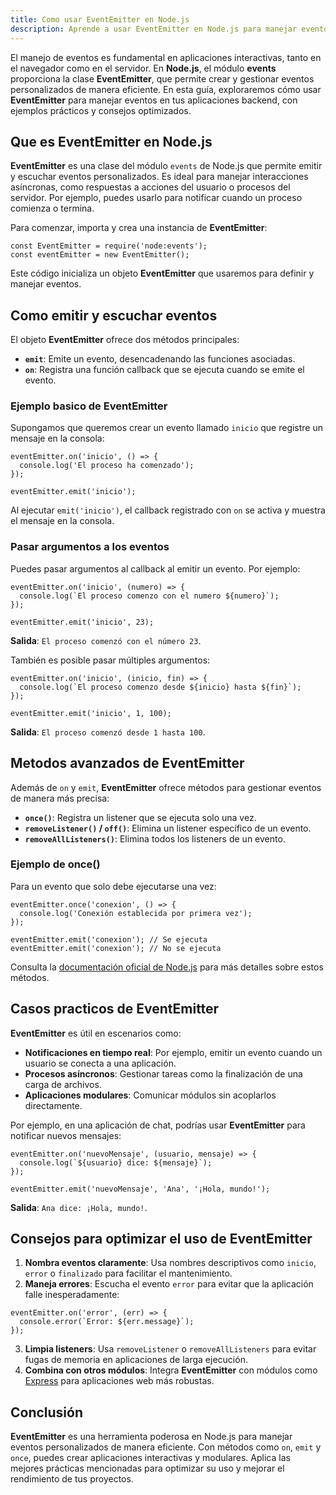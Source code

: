 ```yaml
---
title: Como usar EventEmitter en Node.js
description: Aprende a usar EventEmitter en Node.js para manejar eventos personalizados y mejorar la interactividad
---
```


El manejo de eventos es fundamental en aplicaciones interactivas, tanto en el navegador como en el servidor. En **Node.js**, el módulo **events** proporciona la clase **EventEmitter**, que permite crear y gestionar eventos personalizados de manera eficiente. En esta guía, exploraremos cómo usar **EventEmitter** para manejar eventos en tus aplicaciones backend, con ejemplos prácticos y consejos optimizados.

## Que es EventEmitter en Node.js

**EventEmitter** es una clase del módulo `events` de Node.js que permite emitir y escuchar eventos personalizados. Es ideal para manejar interacciones asíncronas, como respuestas a acciones del usuario o procesos del servidor. Por ejemplo, puedes usarlo para notificar cuando un proceso comienza o termina.

Para comenzar, importa y crea una instancia de **EventEmitter**:

```go:js
const EventEmitter = require('node:events');
const eventEmitter = new EventEmitter();
```

Este código inicializa un objeto **EventEmitter** que usaremos para definir y manejar eventos.

## Como emitir y escuchar eventos

El objeto **EventEmitter** ofrece dos métodos principales:

- **`emit`**: Emite un evento, desencadenando las funciones asociadas.
- **`on`**: Registra una función callback que se ejecuta cuando se emite el evento.

### Ejemplo basico de EventEmitter

Supongamos que queremos crear un evento llamado `inicio` que registre un mensaje en la consola:

```go:js
eventEmitter.on('inicio', () => {
  console.log('El proceso ha comenzado');
});

eventEmitter.emit('inicio');
```

Al ejecutar `emit('inicio')`, el callback registrado con `on` se activa y muestra el mensaje en la consola.

### Pasar argumentos a los eventos

Puedes pasar argumentos al callback al emitir un evento. Por ejemplo:

```go:js
eventEmitter.on('inicio', (numero) => {
  console.log(`El proceso comenzo con el numero ${numero}`);
});

eventEmitter.emit('inicio', 23);
```

**Salida**: `El proceso comenzó con el número 23`.

También es posible pasar múltiples argumentos:

```go:js
eventEmitter.on('inicio', (inicio, fin) => {
  console.log(`El proceso comenzo desde ${inicio} hasta ${fin}`);
});

eventEmitter.emit('inicio', 1, 100);
```

**Salida**: `El proceso comenzó desde 1 hasta 100`.

## Metodos avanzados de EventEmitter

Además de `on` y `emit`, **EventEmitter** ofrece métodos para gestionar eventos de manera más precisa:

- **`once()`**: Registra un listener que se ejecuta solo una vez.
- **`removeListener()` / `off()`**: Elimina un listener específico de un evento.
- **`removeAllListeners()`**: Elimina todos los listeners de un evento.

### Ejemplo de once()

Para un evento que solo debe ejecutarse una vez:

```go:js
eventEmitter.once('conexion', () => {
  console.log('Conexión establecida por primera vez');
});

eventEmitter.emit('conexion'); // Se ejecuta
eventEmitter.emit('conexion'); // No se ejecuta
```

Consulta la [documentación oficial de Node.js](https://nodejs.org/api/events.html) para más detalles sobre estos métodos.

## Casos practicos de EventEmitter

**EventEmitter** es útil en escenarios como:

- **Notificaciones en tiempo real**: Por ejemplo, emitir un evento cuando un usuario se conecta a una aplicación.
- **Procesos asíncronos**: Gestionar tareas como la finalización de una carga de archivos.
- **Aplicaciones modulares**: Comunicar módulos sin acoplarlos directamente.

Por ejemplo, en una aplicación de chat, podrías usar **EventEmitter** para notificar nuevos mensajes:

```go:js
eventEmitter.on('nuevoMensaje', (usuario, mensaje) => {
  console.log(`${usuario} dice: ${mensaje}`);
});

eventEmitter.emit('nuevoMensaje', 'Ana', '¡Hola, mundo!');
```

**Salida**: `Ana dice: ¡Hola, mundo!`.

## Consejos para optimizar el uso de EventEmitter

1. **Nombra eventos claramente**: Usa nombres descriptivos como `inicio`, `error` o `finalizado` para facilitar el mantenimiento.
2. **Maneja errores**: Escucha el evento `error` para evitar que la aplicación falle inesperadamente:

```go:js
eventEmitter.on('error', (err) => {
  console.error(`Error: ${err.message}`);
});
```

3. **Limpia listeners**: Usa `removeListener` o `removeAllListeners` para evitar fugas de memoria en aplicaciones de larga ejecución.
4. **Combina con otros módulos**: Integra **EventEmitter** con módulos como [Express](https://expressjs.com/es/) para aplicaciones web más robustas.

## Conclusión

**EventEmitter** es una herramienta poderosa en Node.js para manejar eventos personalizados de manera eficiente. Con métodos como `on`, `emit` y `once`, puedes crear aplicaciones interactivas y modulares. Aplica las mejores prácticas mencionadas para optimizar su uso y mejorar el rendimiento de tus proyectos.
